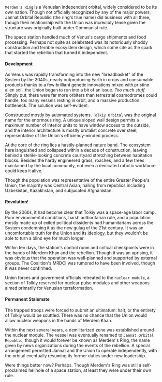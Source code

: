 ---
---

`Merdem's Ring` is a Venusian independent orbital, widely considered to be its own nation. Though not officially recognized by any of the major powers, Jannat Orbital Republic (the ring's true name) did business with all three, though their relationship with the Union was incredibly tense given the structure was originally built under Communist rule.

The space station handled much of Venus's cargo shipments and food processing. Perhaps not quite as celebrated was its notoriously shoddy construction and terrible ecosystem design, which some cite as the spark that started the rebellion that turned it independent.

#### Development

As Venus was rapidly transforming into the new "breadbasket" of the System by the 2040s, nearly outproducing Earth in crops and consumable products thanks to a few brilliant genetic innovations mixed with pristine alien soil, the Union began to run into a bit of an issue. *Too much stuff.* Simply put, there were far more orbiters than terrestrial cosmodromes could handle, too many vessels resting in orbit, and a massive production bottleneck. The solution was self-evident.

Constructed mostly by automated systems, `Tolkiy Orbital` was the original name for the enormous ring. A unique sloped wall design permits a maximum number of interior units to have window access to the outside, and the interior architecture is mostly brutalist concrete over steel, representative of the Union's efficiency-minded process.

At the core of the ring lies a hastily-planned nature band. The ecosystem here languished and collapsed within a decade of construction, leaving behind a sterile-looking concrete courtyard stretching between habitation blocks. Besides the hardy engineered grass, roaches, and a few trees maintained by the local community, not even a dedicated robotic workforce could keep it alive.

Though the population was representative of the entire Greater People's Union, the majority was Central Asian, hailing from republics including Uzbekistan, Kazakhstan, and subjucated Afghanistan.

#### Revolution!

By the 2060s, it had become clear that Tolkiy was a space-age labor camp. Poor environmental conditions, harsh authoritarian rule, and a population mostly made up of exiled political dissidents had humanitarians across the System condemning it as the new gulag of the 21st century. It was an uncomfortable truth for the Union and its ideology, but they wouldn't be able to turn a blind eye for much longer.

Within ten days, the station's control room and critical checkpoints were in the hands of Merdem Khan and the rebellion. Though it was an uprising, it was obvious that the operation was well-planned and supported by external groups. The Coalition's MRDCI was rumored to have been involved, though it was never confirmed. 

Union forces and government officials retreated to the `nuclear module`, a section of Tolkiy reserved for nuclear pulse modules and other weapons aimed primarily for Venusian terraformation.

#### Permanent Stalemate

The trapped troops were forced to submit an ultimatum: halt, or the entirety of Tolkiy would be scuttled. There was no chance that the Union would allow nuclear weapons in the hands of Merdem Khan.

Within the next several years, a demilitarized zone was established around the nuclear module. The vessel was eventually renamed to `Jannat Orbital Republic`, though it would forever be known as Merdem's Ring, the name given by news organizations during the events of the rebellion. A special arrangement permitted Jannat and the Union to operate independently, with the orbital eventually resuming its former duties under new leadership.

Were things better now? Perhaps. Though Merdem's Ring was still a self-proclaimed hellhole of a space station, at least they were under their own rule.